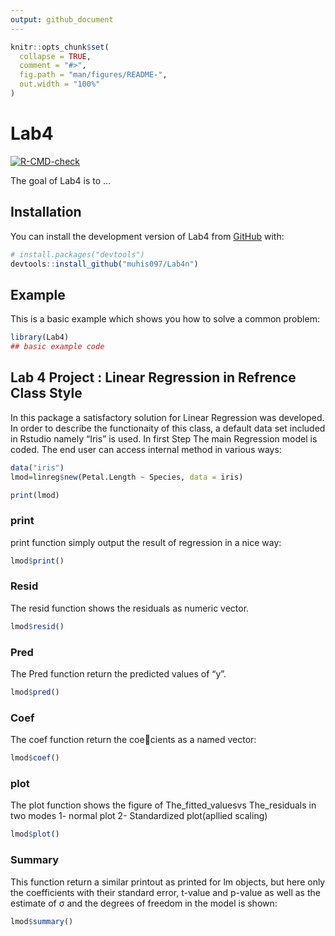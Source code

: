---
output: github_document
---

<!-- README.md is generated from README.Rmd. Please edit that file -->

```{r, include = FALSE}
knitr::opts_chunk$set(
  collapse = TRUE,
  comment = "#>",
  fig.path = "man/figures/README-",
  out.width = "100%"
)
```

# Lab4

<!-- badges: start -->
[![R-CMD-check](https://github.com/muhis097/Lab4n/actions/workflows/R-CMD-check.yaml/badge.svg)](https://github.com/muhis097/Lab4n/actions/workflows/R-CMD-check.yaml)
<!-- badges: end -->

The goal of Lab4 is to ...

## Installation

You can install the development version of Lab4 from [GitHub](https://github.com/) with:

``` r
# install.packages("devtools")
devtools::install_github("muhis097/Lab4n")
```

## Example

This is a basic example which shows you how to solve a common problem:

```{r example}
library(Lab4)
## basic example code
```

## Lab 4 Project : Linear Regression in Refrence Class Style

In this package a satisfactory solution for Linear Regression was developed. In order to describe the functionaity of this class, a default data set included in Rstudio namely "Iris" is used. In first Step The main Regression model is coded. The end user can access internal method in various ways:

```{r , echo=FALSE}
data("iris")
lmod=linreg$new(Petal.Length ~ Species, data = iris)

print(lmod)


```
### print
print function simply output the result of regression in a nice way:

```{r 3 print}
lmod$print()
```
### Resid

The resid function shows the residuals as numeric vector.

```{r Resid}
lmod$resid()

```
### Pred

The Pred function return the predicted values of "y".

```{r pred}

lmod$pred()

```
### Coef
The coef function return the coecients as a named vector:

```{r coef}
lmod$coef()
```
### plot

The plot function shows the figure of The_fitted_valuesvs The_residuals in two modes 1- normal plot  2- Standardized plot(apllied scaling)

```{r Plot}
lmod$plot()

```

### Summary

This function return a similar printout as printed for lm objects, but here only the coefficients with their standard error, t-value and p-value as well as the estimate of σ and the degrees of freedom in the model is shown:

```{r Summary}

lmod$summary()

```
